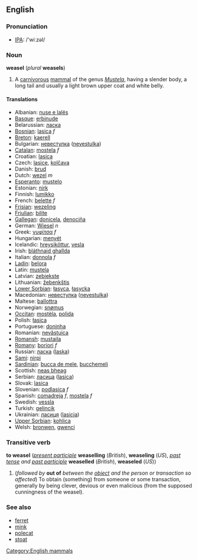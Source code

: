 ==English==
=== Pronunciation ===
*[[w:IPA|IPA]]: /'wiːzəl/

=== Noun ===
'''weasel''' (''plural'' '''weasels''')

#A [[carnivorous]] [[mammal]] of the genus ''[[Mustela]]'', having a slender body, a long tail and usually a light brown upper coat and white belly.

==== Translations ====
*Albanian: [[nuse e lalës]]
*[[Basque]]: [[erbinude]]
*Belarussian: [[ласка]]
*[[Bosnian]]: [[lasica]] ''f''
*[[Breton]]: [[kaerell]]
*Bulgarian: [[невестулка]] ([[nevestulka]])
*[[Catalan]]: [[mostela]] ''f''
*Croatian: [[lasica]]
*Czech: [[lasice]], [[kolčava]]
*Danish: [[brud]]
*Dutch: [[wezel]] ''m''
*[[Esperanto]]: [[mustelo]]
*Estonian: [[nirk]]
*Finnish: [[lumikko]]
*French: [[belette]] ''f''
*[[Frisian]]: [[wezeling]]
*[[Friulian]]: [[bilite]]
*[[Gallegan]]: [[donicela]], [[denociña]]
*German: [[Wiesel]] ''n''
*Greek: [[νυφίτσα]] ''f''
*Hungarian: [[menyét]]
*Icelandic: [[hreysiköttur]], [[vesla]]
*Irish: [[bláthnaid ghallda]]
*Italian: [[donnola]] ''f''
*[[Ladin]]: [[belora]]
*Latin: [[mustela#Latin|mustela]]
*Latvian: [[zebiekste]]
*Lithuanian: [[žebenkštis]]
*[[Lower Sorbian]]: [[łasyca]], [[łasycka]]
*Macedonian: [[невестулка]] ([[nevestulka]])
*Maltese: [[ballottra]]
*Norwegian: [[snømus]]
*[[Occitan]]: [[mostèla]], [[polida]]
*Polish: [[łasica]] '' ''
*Portuguese: [[doninha]]
*Romanian: [[nevăstuica]]
*[[Romansh]]: [[mustaila]]
*[[Romany]]: [[boriori]] ''f''
*Russian: [[ласка]] ([[laska]]) '' ''
*[[Sami]]: [[nirpi]]
*[[Sardinian]]: [[bucca de mele]], [[bucchemeli]]
*Scottish: [[neas bheag]]
*Serbian: [[ласица]] ([[lasica]])
*Slovak: [[lasica]]
*Slovenian: [[podlasica]] ''f''
*Spanish: [[comadreja]] ''f'', [[mostela]] ''f''
*Swedish: [[vessla]]
*Turkish: [[gelincik]]
*Ukrainian: [[ласиця]] ([[lasicja]])
*[[Upper Sorbian]]: [[kohlica]]
*Welsh: [[bronwen]], [[gwenci]]

===Transitive verb===
'''to weasel''' (''[[present participle]]'' '''weaselling''' (''British''), '''weaseling''' (''US''), ''[[past tense]] and [[past participle]]'' '''weaselled''' (''British''), '''weaseled''' (''US''))

#(''followed by'' '''out of''' ''between the [[object]] and the person or transaction so affected'') To obtain (something) from someone or some transaction, generally by being clever, devious or even malicious (from the supposed cunningness of the weasel).

===See also===
*[[ferret]]
*[[mink]]
*[[polecat]]
*[[stoat]]

[[Category:English mammals]]